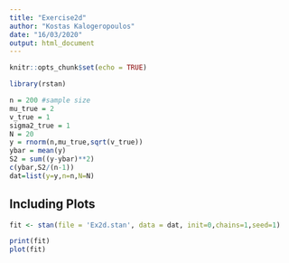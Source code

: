 ```yaml
---
title: "Exercise2d"
author: "Kostas Kalogeropoulos"
date: "16/03/2020"
output: html_document
---
```


```r
knitr::opts_chunk$set(echo = TRUE)
```


```r
library(rstan)
```


```r
n = 200 #sample size
mu_true = 2
v_true = 1
sigma2_true = 1
N = 20
y = rnorm(n,mu_true,sqrt(v_true))
ybar = mean(y)
S2 = sum((y-ybar)**2)
c(ybar,S2/(n-1))
dat=list(y=y,n=n,N=N)
```

## Including Plots


```r
fit <- stan(file = 'Ex2d.stan', data = dat, init=0,chains=1,seed=1)
```

```r
print(fit)
plot(fit)
```